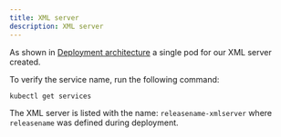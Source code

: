 ```yaml
---
title: XML server
description: XML server
---
```


As shown in [Deployment architecture](../00-intro/deploy-arch) a single pod for our XML server created.

To verify the service name, run the following command:

```shell
kubectl get services
```

The XML server is listed with the name: `releasename-xmlserver` where `releasename` was defined during deployment.

